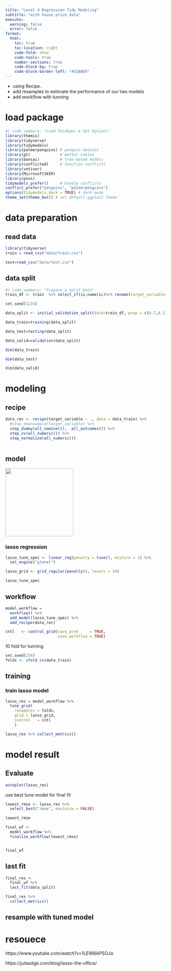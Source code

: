 ```yaml
---
title: "Level 4 Regression Tidy Modeling"
subtitle: "with house price data"
execute:
  warning: false
  error: false
format:
  html:
    toc: true
    toc-location: right
    code-fold: show
    code-tools: true
    number-sections: true
    code-block-bg: true
    code-block-border-left: "#31BAE9"
---
```


-   using Recipe.
-   add resamples to estimate the performance of our two models
-   add workflow with tunning

# load package

```r
#| code-summary: "Load Pacakges & Set Options"
library(themis)
library(tidyverse)      
library(tidymodels)     
library(palmerpenguins) # penguin dataset
library(gt)             # better tables
library(bonsai)         # tree-based models
library(conflicted)     # function conflicts
library(vetiver)
library(Microsoft365R)
library(pins)
tidymodels_prefer()     # handle conflicts
conflict_prefer("penguins", "palmerpenguins")
options(tidymodels.dark = TRUE) # dark mode
theme_set(theme_bw()) # set default ggplot2 theme
```

# data preparation

## read data

```r
library(tidyverse)
train = read_csv("data/train.csv")

test=read_csv("data/test.csv")

```

## data split

```r
#| code-summary: "Prepare & Split Data"
train_df <- train  %>% select_if(is.numeric)%>% rename(target_variable=SalePrice)%>% replace(is.na(.), 0)


```

```r

set.seed(1234)

data_split <- initial_validation_split(data=train_df, prop = c(0.7,0.1))

data_train=training(data_split)  

data_test=testing(data_split)  

data_valid=validation(data_split)

```

```r
dim(data_train)
```

```r
dim(data_test)
```

```r
dim(data_valid)
```

# modeling

## recipe

```r
data_rec <- recipe(target_variable ~ ., data = data_train) %>%
  #step_downsample(target_variable) %>%
  step_dummy(all_nominal(), -all_outcomes()) %>%
  step_zv(all_numeric()) %>%
  step_normalize(all_numeric())
  
```

## model

![](images/1.png){width="214"}

### lasso regression

```r
lasso_tune_spec <- linear_reg(penalty = tune(), mixture = 1) %>%
  set_engine("glmnet")
```

```r
lasso_grid <- grid_regular(penalty(), levels = 50)
```

```r
lasso_tune_spec
```

## workflow

```r
model_workflow =
  workflow() %>% 
  add_model(lasso_tune_spec) %>% 
  add_recipe(data_rec)
```

```r
cntl   <- control_grid(save_pred     = TRUE,
                       save_workflow = TRUE)
```

10 fold for tunning

```r
set.seed(234)
folds <- vfold_cv(data_train)
```

## training

### train lasso model

```r
lasso_res = model_workflow %>% 
  tune_grid(
    resamples = folds,
    grid = lasso_grid,
    control   = cntl
    )
```

```r
lasso_res %>% collect_metrics()
```

# model result

## Evaluate

```r
autoplot(lasso_res)
```

use best tune model for final fit

```r
lowest_rmse <- lasso_res %>%
  select_best("rmse", maximize = FALSE)

lowest_rmse
```

```r
final_wf <- 
  model_workflow %>% 
  finalize_workflow(lowest_rmse)


final_wf
```

## last fit

```r
final_res <- 
  final_wf %>%
  last_fit(data_split) 
```

```r
final_res %>%
  collect_metrics()
```

## resample with tuned model

# resouece

https://www.youtube.com/watch?v=1LEW8APSOJo

https://juliasilge.com/blog/lasso-the-office/
